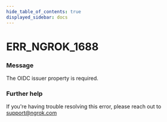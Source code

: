 ```yaml
---
hide_table_of_contents: true
displayed_sidebar: docs
---
```



# ERR_NGROK_1688

### Message
The OIDC issuer property is required.

<ErrorDetails error='err_ngrok_1688' />


### Further help
If you're having trouble resolving this error, please reach out to [support@ngrok.com](mailto:support@ngrok.com?subject=Help%20with%20ERR_NGROK_1688)

